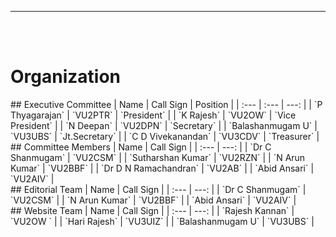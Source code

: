 
<Layout>


------------------------------------------------

<br/> <br/>

# Organization

<div
    style={{
        margin: `0 auto`,
        padding: `var(--space-4) var(--size-gutter)`,
        display: `flex`,
        alignItems: `center`,
        justifyContent: 'space-between',
        flexWrap: `wrap`,
    }}
>
    <div>
        ## Executive Committee
        | Name                 |  Call Sign    |  Position          |
        | :---                 | :---          |               ---: |
        | `P Thyagarajan`      |  `VU2PTR`     |  `President`       |
        | `K Rajesh`           |  `VU2OW`      |  `Vice President`  |
        | `N Deepan`           |  `VU2DPN`     |  `Secretary`       |
        | `Balashanmugam U`    |  `VU3UBS`     |  `Jt.Secretary`    |
        | `C D Vivekanandan`   |  `VU3CDV`     |  `Treasurer`       |
    </div>
    <div>
        ## Committee Members
        | Name                   |  Call Sign      |
        | :---                   |            ---: |
        | `Dr C Shanmugam`       | `VU2CSM`        |
        | `Sutharshan Kumar`     | `VU2RZN`        |
        | `N Arun Kumar`         | `VU2BBF`        |
        | `Dr D N Ramachandran`  | `VU2AB`         |
        | `Abid Ansari`          | `VU2AIV`        |
    </div>
</div>

<div
    style={{
        margin: `0 auto`,
        padding: `var(--space-4) var(--size-gutter)`,
        display: `flex`,
        alignItems: `center`,
        justifyContent: 'space-between',
        flexWrap: `wrap`,
    }}
>
    <div>
        ## Editorial Team
        | Name             | Call Sign   |
        | :---             |        ---: |
        | `Dr C Shanmugam` | `VU2CSM`    |
        | `N Arun Kumar`   | `VU2BBF`    |
        | `Abid Ansari`    | `VU2AIV`    |
    </div>
    <div>
        ## Website Team
        | Name               | Call Sign |
        | :---               |      ---: |
        | `Rajesh Kannan`    | `VU2OW `  |
        | `Hari Rajesh`      | `VU3UIZ`  |
        | `Balashanmugam U`  | `VU3UBS`  |
    </div>
</div>

</Layout>

